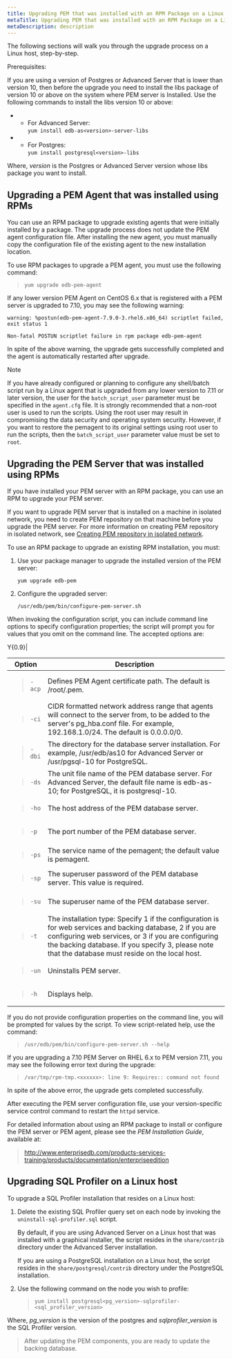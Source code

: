 ```yaml
---
title: Upgrading PEM that was installed with an RPM Package on a Linux Host
metaTitle: Upgrading PEM that was installed with an RPM Package on a Linux Host
metaDescription: description
---
```


The following sections will walk you through the upgrade process on a
Linux host, step-by-step.

Prerequisites:

If you are using a version of Postgres or Advanced Server that is lower
than version 10, then before the upgrade you need to install the libs
package of version 10 or above on the system where PEM server is
Installed. Use the following commands to install the libs version 10 or
above:

  -   - For Advanced Server:  
        `yum install edb-as<version>-server-libs`

  -   - For Postgres:  
        `yum install postgresql<version>-libs`

Where, *version* is the Postgres or Advanced Server version whose libs
package you want to install.

## Upgrading a PEM Agent that was installed using RPMs

You can use an RPM package to upgrade existing agents that were
initially installed by a package. The upgrade process does not update
the PEM agent configuration file. After installing the new agent, you
must manually copy the configuration file of the existing agent to the
new installation location.

To use RPM packages to upgrade a PEM agent, you must use the following
command:

> `yum upgrade edb-pem-agent`

If any lower version PEM Agent on CentOS 6.x that is registered with a
PEM server is upgraded to 7.10, you may see the following warning:

`warning: %postun(edb-pem-agent-7.9.0-3.rhel6.x86_64) scriptlet failed,
exit status 1`

`Non-fatal POSTUN scriptlet failure in rpm package edb-pem-agent`

In spite of the above warning, the upgrade gets successfully completed
and the agent is automatically restarted after upgrade.

<div class="note">

<div class="title">

Note

</div>

If you have already configured or planning to configure any shell/batch
script run by a Linux agent that is upgraded from any lower version to
7.11 or later version, the user for the `batch_script_user` parameter
must be specified in the `agent.cfg` file. It is strongly recommended
that a non-root user is used to run the scripts. Using the root user may
result in compromising the data security and operating system security.
However, if you want to restore the pemagent to its original settings
using root user to run the scripts, then the `batch_script_user`
parameter value must be set to `root`.

</div>

## Upgrading the PEM Server that was installed using RPMs

If you have installed your PEM server with an RPM package, you can use
an RPM to upgrade your PEM server.

If you want to upgrade PEM server that is installed on a machine in
isolated network, you need to create PEM repository on that machine
before you upgrade the PEM server. For more information on creating PEM
repository in isolated network, see [Creating PEM repository in isolated
network](creating_pem_repository_in_isolated_network).

To use an RPM package to upgrade an existing RPM installation, you must:

1.  Use your package manager to upgrade the installed version of the PEM
    server:
    
    `yum upgrade edb-pem`

2.  Configure the upgraded server:
    
    `/usr/edb/pem/bin/configure-pem-server.sh`

When invoking the configuration script, you can include command line
options to specify configuration properties; the script will prompt you
for values that you omit on the command line. The accepted options are:

<div class="tabularcolumns">

Y{0.9}|

</div>

<table>
<colgroup>
<col style="width: 5%" />
<col style="width: 94%" />
</colgroup>
<thead>
<tr class="header">
<th>Option</th>
<th>Description</th>
</tr>
</thead>
<tbody>
<tr class="odd">
<td><blockquote>
<p><code>-acp</code></p>
</blockquote></td>
<td>Defines PEM Agent certificate path. The default is /root/.pem.</td>
</tr>
<tr class="even">
<td><blockquote>
<p><code>-ci</code></p>
</blockquote></td>
<td>CIDR formatted network address range that agents will connect to the server from, to be added to the server's pg_hba.conf file. For example, 192.168.1.0/24. The default is 0.0.0.0/0.</td>
</tr>
<tr class="odd">
<td><blockquote>
<p><code>-dbi</code></p>
</blockquote></td>
<td>The directory for the database server installation. For example, /usr/edb/as10 for Advanced Server or /usr/pgsql-10 for PostgreSQL.</td>
</tr>
<tr class="even">
<td><blockquote>
<p><code>-ds</code></p>
</blockquote></td>
<td>The unit file name of the PEM database server. For Advanced Server, the default file name is edb-as-10; for PostgreSQL, it is postgresql-10.</td>
</tr>
<tr class="odd">
<td><blockquote>
<p><code>-ho</code></p>
</blockquote></td>
<td>The host address of the PEM database server.</td>
</tr>
<tr class="even">
<td><blockquote>
<p><code>-p</code></p>
</blockquote></td>
<td>The port number of the PEM database server.</td>
</tr>
<tr class="odd">
<td><blockquote>
<p><code>-ps</code></p>
</blockquote></td>
<td>The service name of the pemagent; the default value is pemagent.</td>
</tr>
<tr class="even">
<td><blockquote>
<p><code>-sp</code></p>
</blockquote></td>
<td>The superuser password of the PEM database server. This value is required.</td>
</tr>
<tr class="odd">
<td><blockquote>
<p><code>-su</code></p>
</blockquote></td>
<td>The superuser name of the PEM database server.</td>
</tr>
<tr class="even">
<td><blockquote>
<p><code>-t</code></p>
</blockquote></td>
<td>The installation type: Specify 1 if the configuration is for web services and backing database, 2 if you are configuring web services, or 3 if you are configuring the backing database. If you specify 3, please note that the database must reside on the local host.</td>
</tr>
<tr class="odd">
<td><blockquote>
<p><code>-un</code></p>
</blockquote></td>
<td>Uninstalls PEM server.</td>
</tr>
<tr class="even">
<td><blockquote>
<p><code>-h</code></p>
</blockquote></td>
<td>Displays help.</td>
</tr>
</tbody>
</table>

If you do not provide configuration properties on the command line, you
will be prompted for values by the script. To view script-related help,
use the command:

> `/usr/edb/pem/bin/configure-pem-server.sh --help`

If you are upgrading a 7.10 PEM Server on RHEL 6.x to PEM version 7.11,
you may see the following error text during the upgrade:

> `/var/tmp/rpm-tmp.<xxxxxx>: line 9: Requires:: command not found`

In spite of the above error, the upgrade gets completed successfully.

After executing the PEM server configuration file, use your
version-specific service control command to restart the `httpd` service.

For detailed information about using an RPM package to install or
configure the PEM server or PEM agent, please see the *PEM Installation
Guide*, available at:

> <http://www.enterprisedb.com/products-services-training/products/documentation/enterpriseedition>

## Upgrading SQL Profiler on a Linux host

To upgrade a SQL Profiler installation that resides on a Linux host:

1.  Delete the existing SQL Profiler query set on each node by invoking
    the `uninstall-sql-profiler.sql` script.
    
    By default, if you are using Advanced Server on a Linux host that
    was installed with a graphical installer, the script resides in the
    `share/contrib` directory under the Advanced Server installation.
    
    If you are using a PostgreSQL installation on a Linux host, the
    script resides in the `share/postgresql/contrib` directory under the
    PostgreSQL installation.

2.  Use the following command on the node you wish to profile:
    
    > `yum install
    > postgresql<pg_version>-sqlprofiler-<sql_profiler_version>`

Where, *pg_version* is the version of the postgres and
*sqlprofiler_version* is the SQL Profiler version.

> After updating the PEM components, you are ready to update the backing
> database.
